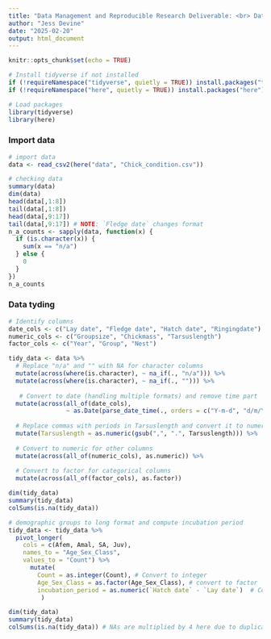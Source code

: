 ```yaml
---
title: "Data Management and Reproducible Research Deliverable: <br> Data Tidying"
author: "Jess Devine"
date: "2025-02-20"
output: html_document
---
```


```r
knitr::opts_chunk$set(echo = TRUE)

# Install tidyverse if not installed
if (!requireNamespace("tidyverse", quietly = TRUE)) install.packages("tidyverse")
if (!requireNamespace("here", quietly = TRUE)) install.packages("here")

# Load packages
library(tidyverse)
library(here)
```

### Import data

```r
# import data 
data <- read_csv2(here("data", "Chick_condition.csv"))

# checking data
summary(data)
dim(data)
head(data[,1:8])
tail(data[,1:8])
head(data[,9:17])
tail(data[,9:17]) # NOTE: `Fledge date` changes format 
n_a_counts <- sapply(data, function(x) {
  if (is.character(x)) {
    sum(x == "n/a") 
  } else {
    0
  }
}) 
n_a_counts
```

### Data tyding 

```r
# Identify columns
date_cols <- c("Lay date", "Fledge date", "Hatch date", "Ringingdate")
numeric_cols <- c("Groupsize", "Chickmass", "Tarsuslength")
factor_cols <- c("Year", "Group", "Nest")

tidy_data <- data %>%
  # Replace "n/a" and "" with NA for character columns
  mutate(across(where(is.character), ~ na_if(., "n/a"))) %>%
  mutate(across(where(is.character), ~ na_if(., ""))) %>%
  
   # Convert to date (handling multiple formats) and remove time part
  mutate(across(all_of(date_cols), 
                ~ as.Date(parse_date_time(., orders = c("Y-m-d", "d/m/Y", "Y/m/d"))))) %>%
  
  # Replace commas with periods in Tarsuslength and convert it to numeric
  mutate(Tarsuslength = as.numeric(gsub(",", ".", Tarsuslength))) %>%
  
  # Convert to numeric for other columns
  mutate(across(all_of(numeric_cols), as.numeric)) %>%
  
  # Convert to factor for categorical columns
  mutate(across(all_of(factor_cols), as.factor))

dim(tidy_data)
summary(tidy_data)
colSums(is.na(tidy_data))
```


```r
# demographic groups to long format and compute incubation period
tidy_data <- tidy_data %>%
  pivot_longer(
    cols = c(Afem, Amal, SA, Juv), 
    names_to = "Age_Sex_Class", 
    values_to = "Count") %>%
      mutate(
        Count = as.integer(Count), # Convert to integer
        Age_Sex_Class = as.factor(Age_Sex_Class), # convert to factor
        incubation_period = as.numeric(`Hatch date` - `Lay date`)  # Compute incubation period 
         ) 

dim(tidy_data)
summary(tidy_data)
colSums(is.na(tidy_data)) # NAs are multiplied by 4 here due to duplication
```
